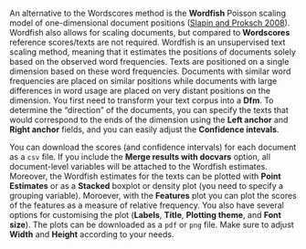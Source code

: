 An alternative to the Wordscores method is the **Wordfish** Poisson scaling model of one-dimensional document positions ([Slapin and Proksch 2008](http://citeseerx.ist.psu.edu/viewdoc/download?doi=10.1.1.420.1849&rep=rep1&type=pdf)). Wordfish also allows for scaling documents, but compared to **Wordscores** reference scores/texts are not required. Wordfish is an unsupervised text scaling method, meaning that it estimates the positions of documents solely based on the observed word frequencies. Texts are positioned on a single dimension based on these word frequencies. Documents with similar word frequencies are placed on similar positions while documents with large differences in word usage are placed on very distant positions on the dimension. You first need to transform your text corpus into a **Dfm**. To determine the "direction" of the documents, you can specify the texts that would correspond to the ends of the dimension using the **Left anchor** and **Right anchor** fields, and you can easily adjust the **Confidence intevals**.

You can download the scores (and confidence intervals) for each document as a `csv` file. If you include the **Merge results with docvars** option, all document-level variables will be attached to the Wordfish estimates. Moreover, the Wordfish estimates for the texts can be plotted with **Point Estimates** or as a **Stacked** boxplot or density plot (you need to specify a grouping variable). Moroever, with the **Features** plot you can plot the scores of the features as a measure of relative frequency. You also have several options for customising the plot (**Labels**, **Title**, **Plotting theme**, and **Font size**). The plots can be downloaded as a `pdf` or `png` file. Make sure to adjust **Width** and **Height** according to your needs.